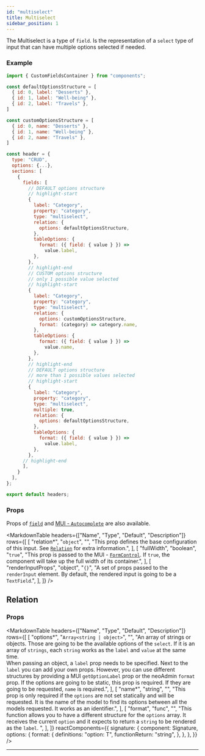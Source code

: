 ```yaml
---
id: "multiselect"
title: Multiselect
sidebar_position: 1
---
```



The Multiselect is a type of `field`. Is the representation of a `select` type of input that can have multiple options selected if needed.

### Example

```js
import { CustomFieldsContainer } from "components";

const defaultOptionsStructure = [
  { id: 0, label: "Desserts" },
  { id: 1, label: "Well-being" },
  { id: 2, label: "Travels" },
]

const customOptionsStructure = [
  { id: 0, name: "Desserts" },
  { id: 1, name: "Well-being" },
  { id: 2, name: "Travels" },
]

const header = {
  type: "CRUD",
  options: {...},
  sections: [
    {
      fields: [
        // DEFAULT options structure
        // highlight-start
        {
          label: "Category",
          property: "category",
          type: "multiselect",
          relation: {
            options: defaultOptionsStructure,
          },
          tableOptions: {
            format: ({ field: { value } }) =>
              value.label,
          },
        },
        // highlight-end
        // CUSTOM options structure
        // only 1 possible value selected
        // highlight-start
        {
          label: "Category",
          property: "category",
          type: "multiselect",
          relation: {
            options: customOptionsStructure,
            format: (category) => category.name,
          },
          tableOptions: {
            format: ({ field: { value } }) =>
              value.name,
          },
        },
        // highlight-end
        // DEFAULT options structure
        // more than 1 possible values selected
        // highlight-start
        {
          label: "Category",
          property: "category",
          type: "multiselect",
          multiple: true,
          relation: {
            options: defaultOptionsStructure,
          },
          tableOptions: {
            format: ({ field: { value } }) =>
              value.label,
          },
        },
      // highlight-end
      ],
    }
  ],
};

export default headers;
```

### Props

Props of [`field`](/docs/api/headers/sections/fields#props) and [MUI - `Autocomplete`](https://mui.com/material-ui/api/autocomplete/) are also available.

<MarkdownTable
  headers={["Name", "Type", "Default", "Description"]}
  rows={[
    [
      "relation*",
      "`object`",
      "",
      "This prop defines the base configuration of this input. See [`Relation`](#relation) for extra information.",
    ],
    [
      "fullWidth",
      "boolean",
      "`true`",
      "This prop is passed to the MUI - [`FormControl`](https://mui.com/material-ui/api/form-control/). If `true`, the component will take up the full width of its container.",
    ],
    [
      "renderInputProps",
      "object",
      "`{}`",
      "A set of props passed to the `renderInput` element. By default, the rendered input is going to be a `TextField`.",
    ],
  ]}
/>

## Relation

### Props

<MarkdownTable
  headers={["Name", "Type", "Default", "Description"]}
  rows={[
    [
      "options*",
      "`Array<string | object>`",
      "",
      "An array of strings or objects. Those are going to be the available options of the `select`. If it is an array of `strings`, each `string` works as the `label` and `value` at the same time.<br/>When passing an object, a `label` prop needs to be specified. Next to the `label` you can add your own props. However, you can use different structures by providing a MUI `getOptionLabel` prop or the neoAdmin `format` prop. If the options are going to be static, this prop is required. If they are going to be requested, `name` is required.",
    ],
    [
      "name*",
      "string",
      "",
      "This prop is only required if the `options` are not set statically and will be requested. It is the name of the model to find its options between all the models requested. It works as an identifier.",
    ],
    [
      "format",
      "func",
      "",
      "This function allows you to have a different structure for the `options` array. It receives the current `option` and it expects to return a `string` to be rendered as the `label`. <rc cn=signature o=format />",
    ],
  ]}
  reactComponents={{
    signature: {
      component: Signature,
      options: {
        format: {
          definitions: "option: T",
          functionReturn: "string",
        },
      },
    },
  }}
/>

---
